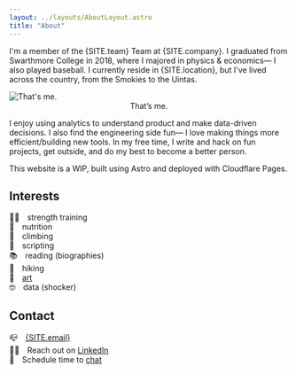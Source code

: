 ```yaml
---
layout: ../layouts/AboutLayout.astro
title: "About"
---
```



I'm a member of the {SITE.team} Team at {SITE.company}. I graduated from Swarthmore College in 2018, where I majored in physics & economics— I also played baseball. I currently reside in {SITE.location}, but I've lived across the country, from the Smokies to the Uintas.

<div>
  <img src="/assets/golden_wall.png" class="mx-auto sm:w-1/2" alt="That's me.">
    <figcaption>
      <center>That’s me.</center>
    </figcaption>
  </img>
</div>

I enjoy using analytics to understand product and make data-driven decisions. I also find the engineering side fun— I love making things more efficient/building new tools. In my free time, I write and hack on fun projects, get outside, and do my best to become a better person.

This website is a WIP, built using Astro and deployed with Cloudflare Pages.

## Interests

🏋️‍♀️&emsp;strength training \
🥙&emsp;nutrition \
🧗&emsp;climbing \
👾&emsp;scripting \
📚&emsp;reading (biographies) \
🥾&emsp;hiking \
🌸&emsp;[art](/art) \
🤓&emsp;data (shocker)

## Contact

📪&emsp;[{SITE.email}](mailto:{SITE.email})\
👨‍💼&emsp;Reach out on [LinkedIn](https://www.linkedin.com/in/matt-palmer)\
📆&emsp;Schedule time to [chat](https://calendly.com/matt-pal/15-min)
